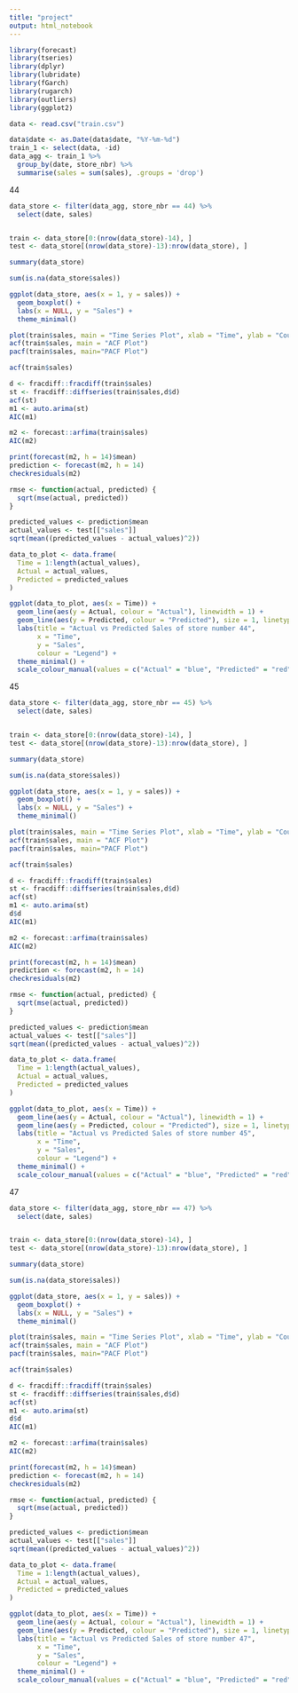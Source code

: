 ```yaml
---
title: "project"
output: html_notebook
---
```


```r
library(forecast)
library(tseries)
library(dplyr)
library(lubridate)
library(fGarch)
library(rugarch)
library(outliers)
library(ggplot2)
```



```r
data <- read.csv("train.csv")
```


```r
data$date <- as.Date(data$date, "%Y-%m-%d")
train_1 <- select(data, -id)
data_agg <- train_1 %>%
  group_by(date, store_nbr) %>%
  summarise(sales = sum(sales), .groups = 'drop')
```


44
```r
data_store <- filter(data_agg, store_nbr == 44) %>%
  select(date, sales) 


train <- data_store[0:(nrow(data_store)-14), ]
test <- data_store[(nrow(data_store)-13):nrow(data_store), ]
```


```r
summary(data_store)

sum(is.na(data_store$sales))
```

```r
ggplot(data_store, aes(x = 1, y = sales)) +
  geom_boxplot() +
  labs(x = NULL, y = "Sales") +
  theme_minimal()
```


```r
plot(train$sales, main = "Time Series Plot", xlab = "Time", ylab = "Count",type='l')
acf(train$sales, main = "ACF Plot")
pacf(train$sales, main="PACF Plot")
```



```r
acf(train$sales)
```





```r
d <- fracdiff::fracdiff(train$sales)
st <- fracdiff::diffseries(train$sales,d$d)
acf(st)
m1 <- auto.arima(st)
AIC(m1)
```

```r
m2 <- forecast::arfima(train$sales)
AIC(m2)
```


```r
print(forecast(m2, h = 14)$mean)
prediction <- forecast(m2, h = 14)
checkresiduals(m2)
```



```r
rmse <- function(actual, predicted) {
  sqrt(mse(actual, predicted))
}

predicted_values <- prediction$mean
actual_values <- test[["sales"]]
sqrt(mean((predicted_values - actual_values)^2))
```




```r
data_to_plot <- data.frame(
  Time = 1:length(actual_values),
  Actual = actual_values,
  Predicted = predicted_values
)

ggplot(data_to_plot, aes(x = Time)) +
  geom_line(aes(y = Actual, colour = "Actual"), linewidth = 1) +
  geom_line(aes(y = Predicted, colour = "Predicted"), size = 1, linetype = "dashed") +
  labs(title = "Actual vs Predicted Sales of store number 44",
       x = "Time",
       y = "Sales",
       colour = "Legend") +
  theme_minimal() +
  scale_colour_manual(values = c("Actual" = "blue", "Predicted" = "red"))

```




45
```r
data_store <- filter(data_agg, store_nbr == 45) %>%
  select(date, sales) 


train <- data_store[0:(nrow(data_store)-14), ]
test <- data_store[(nrow(data_store)-13):nrow(data_store), ]
```


```r
summary(data_store)

sum(is.na(data_store$sales))
```

```r
ggplot(data_store, aes(x = 1, y = sales)) +
  geom_boxplot() +
  labs(x = NULL, y = "Sales") +
  theme_minimal()
```

```r
plot(train$sales, main = "Time Series Plot", xlab = "Time", ylab = "Count",type='l')
acf(train$sales, main = "ACF Plot")
pacf(train$sales, main="PACF Plot")
```

```r
acf(train$sales)
```



```r
d <- fracdiff::fracdiff(train$sales)
st <- fracdiff::diffseries(train$sales,d$d)
acf(st)
m1 <- auto.arima(st)
d$d
AIC(m1)
```

```r
m2 <- forecast::arfima(train$sales)
AIC(m2)
```


```r
print(forecast(m2, h = 14)$mean)
prediction <- forecast(m2, h = 14)
checkresiduals(m2)
```

```r
rmse <- function(actual, predicted) {
  sqrt(mse(actual, predicted))
}

predicted_values <- prediction$mean
actual_values <- test[["sales"]]
sqrt(mean((predicted_values - actual_values)^2))
```


```r
data_to_plot <- data.frame(
  Time = 1:length(actual_values),
  Actual = actual_values,
  Predicted = predicted_values
)

ggplot(data_to_plot, aes(x = Time)) +
  geom_line(aes(y = Actual, colour = "Actual"), linewidth = 1) +
  geom_line(aes(y = Predicted, colour = "Predicted"), size = 1, linetype = "dashed") +
  labs(title = "Actual vs Predicted Sales of store number 45",
       x = "Time",
       y = "Sales",
       colour = "Legend") +
  theme_minimal() +
  scale_colour_manual(values = c("Actual" = "blue", "Predicted" = "red"))
```




47
```r
data_store <- filter(data_agg, store_nbr == 47) %>%
  select(date, sales) 


train <- data_store[0:(nrow(data_store)-14), ]
test <- data_store[(nrow(data_store)-13):nrow(data_store), ]
```


```r
summary(data_store)

sum(is.na(data_store$sales))
```

```r
ggplot(data_store, aes(x = 1, y = sales)) +
  geom_boxplot() +
  labs(x = NULL, y = "Sales") +
  theme_minimal()
```


```r
plot(train$sales, main = "Time Series Plot", xlab = "Time", ylab = "Count",type='l')
acf(train$sales, main = "ACF Plot")
pacf(train$sales, main="PACF Plot")
```




```r
acf(train$sales)
```


```r
d <- fracdiff::fracdiff(train$sales)
st <- fracdiff::diffseries(train$sales,d$d)
acf(st)
m1 <- auto.arima(st)
d$d
AIC(m1)
```

```r
m2 <- forecast::arfima(train$sales)
AIC(m2)
```


```r
print(forecast(m2, h = 14)$mean)
prediction <- forecast(m2, h = 14)
checkresiduals(m2)
```



```r
rmse <- function(actual, predicted) {
  sqrt(mse(actual, predicted))
}

predicted_values <- prediction$mean
actual_values <- test[["sales"]]
sqrt(mean((predicted_values - actual_values)^2))
```



```r
data_to_plot <- data.frame(
  Time = 1:length(actual_values),
  Actual = actual_values,
  Predicted = predicted_values
)

ggplot(data_to_plot, aes(x = Time)) +
  geom_line(aes(y = Actual, colour = "Actual"), linewidth = 1) +
  geom_line(aes(y = Predicted, colour = "Predicted"), size = 1, linetype = "dashed") +
  labs(title = "Actual vs Predicted Sales of store number 47",
       x = "Time",
       y = "Sales",
       colour = "Legend") +
  theme_minimal() +
  scale_colour_manual(values = c("Actual" = "blue", "Predicted" = "red"))
```


